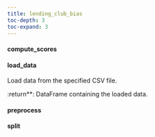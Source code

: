 ```yaml
---
title: lending_club_bias
toc-depth: 3
toc-expand: 3
---
```







#### compute_scores

 
#### load_data

Load data from the specified CSV file.

:return**: DataFrame containing the loaded data.




 
#### preprocess

 
#### split

 